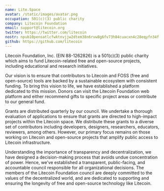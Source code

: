 ```yaml
---
name: Lite.Space
avatar: /static/images/avatar.png
occupation: 501(c)(3) public charity
company: Litecoin Foundation
email: support@litecoin.org
twitter: https://twitter.com/litecoin
nostr: npub10pensatlcfwktnvjjw2dtem38n6rvw8g6fv73h84cuacxn4c28eqyfn34f
github: https://github.com/litecoin
---
```


Litecoin Foundation, Inc. (EIN 88-1262826) is a 501(c)(3) public charity which aims to fund Litecoin-related free and open-source projects, including educational and research initiatives.

Our vision is to ensure that contributors to Litecoin and FOSS (free and open-source) tools are backed by a sustainable ecosystem with consistent funding. To bring this vision to life, we have established a platform dedicated to this mission. Donors can visit the Litecoin Foundation web platform and either recommend gifts to specific project areas or contribute to our general fund.

Grants are distributed quarterly by our council. We undertake a thorough evaluation of applications to ensure that grants are directed to high-impact projects within the Litecoin space. We distribute these grants to a diverse set of contributors including developers, designers, researchers, educators, reviewers, among others. However, our primary focus remains on those working on Litecoin and open-source projects that amplify public access to Litecoin infrastructure.

Understanding the importance of transparency and decentralization, we have designed a decision-making process that avoids undue concentration of power. Hence, we've established a transparent, public-facing, and accountable council responsible for all organizational decisions. The members of the Litecoin Foundation council are deeply committed to the values of the decentralized world, and are dedicated to supporting and ensuring the longevity of free and open-source technology like Litecoin.
